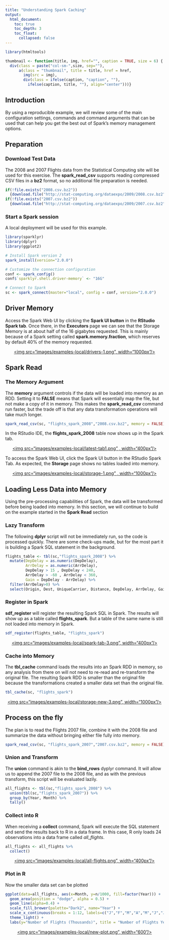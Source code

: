 ```yaml
---
title: "Understanding Spark Caching"
output:
  html_document:
    toc: true
    toc_depth: 3
    toc_float:
      collapsed: false
---
```


```r
library(htmltools)

thumbnail <- function(title, img, href="", caption = TRUE, size = 6) {
  div(class = paste("col-sm-",size, sep=""),
      a(class = "thumbnail", title = title, href = href,
        img(src = img),
        div(class = ifelse(caption, "caption", ""),
          ifelse(caption, title, ""), align="center")))}

```


## Introduction

By using a reproducible example, we will review some of the main configuration settings, commands and command arguments that can be used that can help you get the best out of Spark's memory management options.

## Preparation

### Download Test Data

The 2008 and 2007 Flights data from the Statistical Computing site will be used for this exercise.  The **spark_read_csv** supports reading compressed CSV files in a **bz2** format, so no additional file preparation is needed.

```r
if(!file.exists("2008.csv.bz2"))
  {download.file("http://stat-computing.org/dataexpo/2009/2008.csv.bz2", "2008.csv.bz2")}
if(!file.exists("2007.csv.bz2"))
  {download.file("http://stat-computing.org/dataexpo/2009/2007.csv.bz2", "2007.csv.bz2")}
```

### Start a Spark session

A local deployment will be used for this example.  

```r
library(sparklyr)
library(dplyr)
library(ggplot2)

# Install Spark version 2
spark_install(version="2.0.0")

# Customize the connection configuration
conf <- spark_config()
conf$`sparklyr.shell.driver-memory` <- "16G"

# Connect to Spark
sc <- spark_connect(master="local", config = conf, version="2.0.0")

```

## Driver Memory

Access the Spark Web UI by clicking the **Spark UI button** in the **RStudio Spark tab**. Once there, in the **Executors** page we can see that the Storage Memory is at about half of the 16 gigabytes requested.  This is mainly because of a Spark setting called **spark.memory.fraction**, which reserves by default 40% of the memory requested.

<center><a href="images/examples-local/drivers-1.png">
  <img src="images/examples-local/drivers-1.png", width="1000px"/>
</a></center>

## Spark Read

### The Memory Argument

The **memory** argument controls if the data will be loaded into memory as an RDD.  Setting it to **FALSE** means that Spark will essentially map the file, but not make a copy of it in memory.  This makes the **spark_read_csv** command run faster, but the trade off is that any data transformation operations will take much longer.

```r
spark_read_csv(sc, "flights_spark_2008","2008.csv.bz2", memory = FALSE)
```

In the RStudio IDE, the **flights_spark_2008** table now shows up in the Spark tab. 

<center><a href="images/examples-local/latest-tab1.png">
  <img src="images/examples-local/latest-tab1.png" , width="400px"/>
</a></center>

To access the Spark Web UI, click the Spark UI button in the RStudio Spark Tab. As expected, the **Storage** page shows no tables loaded into memory.

<center><a href="images/examples-local/storage-1.png">
  <img src="images/examples-local/storage-1.png" , width="1000px"/>
</a></center>



## Loading Less Data into Memory

Using the pre-processing capabilities of Spark, the data will be transformed before being loaded into memory.  In this section, we will continue to build on the example started in the **Spark Read** section

### Lazy Transform

The following **dplyr** script will not be immediately run, so the code is processed quickly.  There are some check-ups made, but for the most part it is building a Spark SQL statement in the background. 

```r
flights_table <- tbl(sc,"flights_spark_2008") %>%
  mutate(DepDelay = as.numeric(DepDelay),
         ArrDelay = as.numeric(ArrDelay),
         DepDelay > 15 , DepDelay < 240,
         ArrDelay > -60 , ArrDelay < 360, 
         Gain = DepDelay - ArrDelay) %>%
  filter(ArrDelay>0) %>%
  select(Origin, Dest, UniqueCarrier, Distance, DepDelay, ArrDelay, Gain)
```

### Register in Spark

**sdf_register** will register the resulting Spark SQL in Spark.  The results will show up as a table called **flights_spark**.  But a table of the same name is still not loaded into memory in Spark. 

```r
sdf_register(flights_table, "flights_spark")
```

<center><a href="images/examples-local/spark-tab-3.png">
  <img src="images/examples-local/spark-tab-3.png", width="400px"/>
</a></center>

### Cache into Memory

The **tbl_cache** command loads the results into an Spark RDD in memory, so any analysis from there on will not need to re-read and re-transform the original file.  The resulting Spark RDD is smaller than the original file because the transformations created a smaller data set than the original file.  

```r
tbl_cache(sc, "flights_spark")
```

<center><a href="images/examples-local/storage-new-3.png">
  <img src="images/examples-local/storage-new-3.png", width="1000px"/>
</a></center>


## Process on the fly

The plan is to read the Flights 2007 file, combine it with the 2008 file and summarize the data without bringing either file fully into memory.

```r
spark_read_csv(sc, "flights_spark_2007","2007.csv.bz2", memory = FALSE)
```


### Union and Transform

The **union** command is akin to the **bind_rows** dyplyr command.  It will allow us to append the 2007 file to the 2008 file, and as with the previous transform, this script will be evaluated lazily.

```r
all_flights <- tbl(sc,"flights_spark_2008") %>%
  union(tbl(sc,"flights_spark_2007")) %>%
  group_by(Year, Month) %>%
  tally()
```

### Collect into R

When receiving a **collect** command, Spark will execute the SQL statement and send the results back to R in a data frame.  In this case, R only loads 24 observations into a data frame called *all_flights*.



```r
all_flights <- all_flights %>%
  collect()
```

<center><a href="images/examples-local/all-flights.png">
  <img src="images/examples-local/all-flights.png", width="400px"/>
</a></center>

### Plot in R

Now the smaller data set can be plotted 

```r
ggplot(data=all_flights, aes(x=Month, y=n/1000, fill=factor(Year))) +
  geom_area(position = "dodge", alpha = 0.5) +
  geom_line(alpha=0.4) +
  scale_fill_brewer(palette="Dark2", name="Year") +
  scale_x_continuous(breaks = 1:12, labels=c("J","F","M","A","M","J","J","A","S","O","N","D")) +
  theme_light() +
  labs(y="Number of Flights (Thousands)", title = "Number of Flights Year-Over-Year")
```

<center><a href="images/examples-local/new-plot.png">
  <img src="images/examples-local/new-plot.png", width="600"/>
</a></center>
